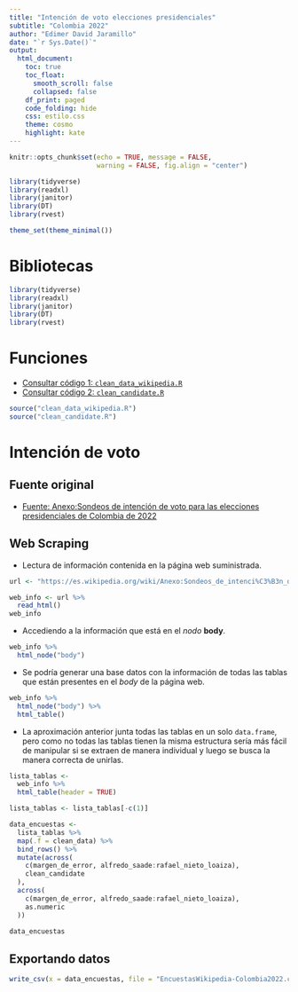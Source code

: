 ```yaml
---
title: "Intención de voto elecciones presidenciales"
subtitle: "Colombia 2022"
author: "Edimer David Jaramillo"
date: "`r Sys.Date()`"
output:
  html_document:
    toc: true
    toc_float:
      smooth_scroll: false
      collapsed: false
    df_print: paged
    code_folding: hide
    css: estilo.css 
    theme: cosmo
    highlight: kate
---
```


```r
knitr::opts_chunk$set(echo = TRUE, message = FALSE,
                      warning = FALSE, fig.align = "center")

library(tidyverse)
library(readxl)
library(janitor)
library(DT)
library(rvest)

theme_set(theme_minimal())
```

# Bibliotecas

```r
library(tidyverse)
library(readxl)
library(janitor)
library(DT)
library(rvest)
```

# Funciones

- [Consultar código 1: `clean_data_wikipedia.R`]()
- [Consultar código 2: `clean_candidate.R`]()

```r
source("clean_data_wikipedia.R")
source("clean_candidate.R")
```


# Intención de voto

## Fuente original

- [Fuente: Anexo:Sondeos de intención de voto para las elecciones presidenciales de Colombia de 2022](https://es.wikipedia.org/wiki/Anexo:Sondeos_de_intenci%C3%B3n_de_voto_para_las_elecciones_presidenciales_de_Colombia_de_2022)

## Web Scraping

- Lectura de información contenida en la página web suministrada.

```r
url <- "https://es.wikipedia.org/wiki/Anexo:Sondeos_de_intenci%C3%B3n_de_voto_para_las_elecciones_presidenciales_de_Colombia_de_2022"

web_info <- url %>% 
  read_html()
web_info
```

- Accediendo a la información que está en el *nodo* **body**.

```r
web_info %>% 
  html_node("body")
```

- Se podría generar una base datos con la información de todas las tablas que están presentes en el *body* de la página web. 

```r
web_info %>% 
  html_node("body") %>% 
  html_table()
```

- La aproximación anterior junta todas las tablas en un solo `data.frame`, pero como no todas las tablas tienen la misma estructura sería más fácil de manipular si se extraen de manera individual y luego se busca la manera correcta de unirlas.

```r
lista_tablas <-
  web_info %>%
  html_table(header = TRUE)

lista_tablas <- lista_tablas[-c(1)]

data_encuestas <-
  lista_tablas %>%
  map(.f = clean_data) %>%
  bind_rows() %>%
  mutate(across(
    c(margen_de_error, alfredo_saade:rafael_nieto_loaiza),
    clean_candidate
  ),
  across(
    c(margen_de_error, alfredo_saade:rafael_nieto_loaiza),
    as.numeric
  ))

data_encuestas
```

## Exportando datos

```r
write_csv(x = data_encuestas, file = "EncuestasWikipedia-Colombia2022.csv")
```

